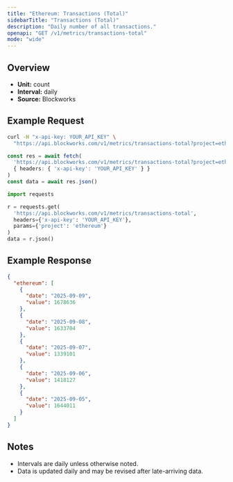 ```yaml
---
title: "Ethereum: Transactions (Total)"
sidebarTitle: "Transactions (Total)"
description: "Daily number of all transactions."
openapi: "GET /v1/metrics/transactions-total"
mode: "wide"
---
```


## Overview

- **Unit:** count
- **Interval:** daily
- **Source:** Blockworks

## Example Request

<CodeGroup>

```bash cURL
curl -H "x-api-key: YOUR_API_KEY" \
  "https://api.blockworks.com/v1/metrics/transactions-total?project=ethereum"
```

```typescript TypeScript
const res = await fetch(
  'https://api.blockworks.com/v1/metrics/transactions-total?project=ethereum',
  { headers: { 'x-api-key': 'YOUR_API_KEY' } }
)
const data = await res.json()
```

```python Python
import requests

r = requests.get(
  'https://api.blockworks.com/v1/metrics/transactions-total',
  headers={'x-api-key': 'YOUR_API_KEY'},
  params={'project': 'ethereum'}
)
data = r.json()
```

</CodeGroup>

## Example Response

```json
{
  "ethereum": [
    {
      "date": "2025-09-09",
      "value": 1678636
    },
    {
      "date": "2025-09-08",
      "value": 1633704
    },
    {
      "date": "2025-09-07",
      "value": 1339101
    },
    {
      "date": "2025-09-06",
      "value": 1418127
    },
    {
      "date": "2025-09-05",
      "value": 1644011
    }
  ]
}
```

## Notes
- Intervals are daily unless otherwise noted.
- Data is updated daily and may be revised after late-arriving data.